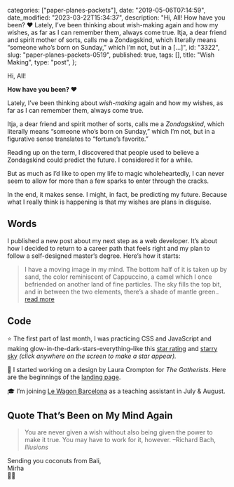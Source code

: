 
  categories: ["paper-planes-packets"],
  date: "2019-05-06T07:14:59",
  date_modified: "2023-03-22T15:34:37",
  description:
    "Hi, All! How have you been? ❤️ Lately, I’ve been thinking about wish-making again and how my wishes, as far as I can remember them, always come true. Itja, a dear friend and spirit mother of sorts, calls me a Zondagskind, which literally means “someone who’s born on Sunday,” which I’m not, but in a […]",
  id: "3322",
  slug: "paper-planes-packets-0519",
  published: true,
  tags: [],
  title: "Wish Making",
  type: "post",
};


Hi, All!

**How have you been? ❤️**

Lately, I’ve been thinking about _wish-making_ again and how my wishes, as far as I can remember them, always come true.

Itja, a dear friend and spirit mother of sorts, calls me a _Zondagskind_, which literally means “someone who’s born on Sunday,” which I’m not, but in a figurative sense translates to “fortune’s favorite.”

Reading up on the term, I discovered that people used to believe a Zondagskind could predict the future. I considered it for a while.

But as much as I’d like to open my life to magic wholeheartedly, I can never seem to allow for more than a few sparks to enter through the cracks.

In the end, it makes sense. I might, in fact, be predicting my future. Because what I really think is happening is that my wishes are plans in disguise.

## Words

I published a new post about my next step as a web developer. It’s about how I decided to return to a career path that feels right and my plan to follow a self-designed master’s degree. Here’s how it starts:

> I have a moving image in my mind. The bottom half of it is taken up by sand, the color reminiscent of Cappuccino, a camel which I once befriended on another land of fine particles. The sky fills the top bit, and in between the two elements, there’s a shade of mantle green.. [r](/posts/leap-of-code/)[ead more](/posts/leap-of-code/)

## Code

⭐️ The first part of last month, I was practicing CSS and JavaScript and making glow-in-the-dark-stars-everything–like this [star rating](https://mirhamasala.github.io/star_rating/) and [starry sky](https://mirhamasala.github.io/starry_sky/) _(click anywhere on the screen to make a star appear)._

🍯 I started working on a design by Laura Crompton for _The Gatherists_. Here are the beginnings of the [landing page](https://mirhamasala.github.io/gatherists/).

🎓 I’m joining [Le Wagon Barcelona](https://www.lewagon.com/barcelona) as a teaching assistant in July & August.

## Quote That’s Been on My Mind Again

> You are never given a wish without also being given the power to make it true. You may have to work for it, however. –Richard Bach, _Illusions_

Sending you coconuts from Bali,\
Mirha\
🥥🌴
